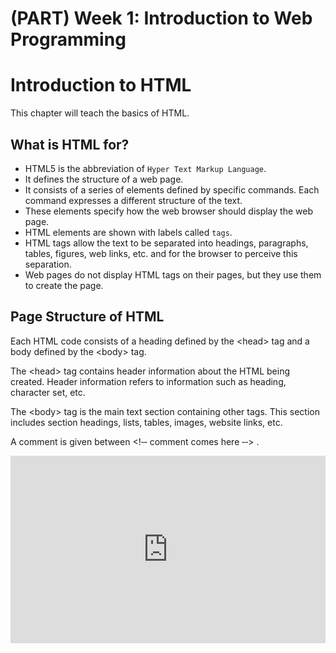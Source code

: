 # (PART) Week 1: Introduction to Web Programming {-}

# Introduction to HTML{#html}

This chapter will teach the basics of HTML.

## What is HTML for?

* HTML5 is the abbreviation of `Hyper Text Markup Language`.
* It defines the structure of a web page.
* It consists of a series of elements defined by specific commands. Each command expresses a different structure of the text.
* These elements specify how the web browser should display the web page.
* HTML elements are shown with labels called `tags`.
* HTML tags allow the text to be separated into headings, paragraphs, tables, figures, web links, etc. and for the browser to perceive this separation.
* Web pages do not display HTML tags on their pages, but they use them to create the page.

## Page Structure of HTML

Each HTML code consists of a heading defined by the <span class='tag'> &lt;head&gt; </span>  tag and a body defined by the <span class='tag'> &lt;body&gt; </span> tag.

The <span class='tag'> &lt;head&gt; </span> tag contains header information about the HTML being created. Header information refers to information such as heading, character set, etc.

The <span class='tag'> &lt;body&gt; </span> tag is the main text section containing other tags. This section includes section headings, lists, tables, images, website links, etc.

A comment is given between <span class='tag2'> &lt;!&#8208;&#8208; comment comes here &#8208;&#8208;&gt; </span>.




<iframe height="300" style="width: 100%;" scrolling="no" title="First Pen" src="https://codepen.io/maneman/embed/gONeGgw?default-tab=html%2Cresult&editable=true" frameborder="no" loading="lazy" allowtransparency="true" allowfullscreen="true">
  See the Pen <a href="https://codepen.io/maneman/pen/gONeGgw">
  First Pen</a> by ERHAN ÇENE (<a href="https://codepen.io/maneman">@maneman</a>)
  on <a href="https://codepen.io">CodePen</a>.
</iframe>


